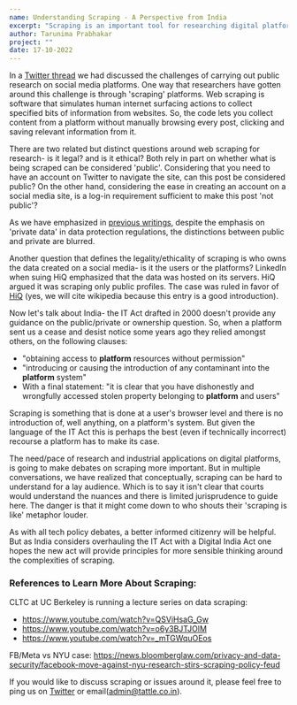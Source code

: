 ```yaml
---
name: Understanding Scraping - A Perspective from India
excerpt: "Scraping is an important tool for researching digital platforms, but the legal ground of doing this work in India are undefined."
author: Tarunima Prabhakar
project: ""
date: 17-10-2022
---
```


In a [Twitter thread](https://twitter.com/tattlemade/status/1574726807550537728) we had discussed the challenges of carrying out public research on social media platforms. One way that researchers have gotten around this challenge is through 'scraping' platforms. Web scraping is software that simulates human internet surfacing actions to collect specified bits of information from websites. So, the code lets you collect content from a platform without manually browsing every post, clicking and saving relevant information from it.

There are two related but distinct questions around web scraping for research- is it legal? and is it ethical? Both rely in part on whether what is being scraped can be considered 'public'. Considering that you need to have an account on Twitter to navigate the site, can this post be considered public? On the other hand, considering the ease in creating an account on a social media site, is a log-in requirement sufficient to make this post 'not public'?

As we have emphasized in [previous writings](https://electionstandards.cartercenter.org/verifying-elections-misinfocon2020/ethical-approaches-to-closed-messaging-research-considerations-in-democratic-contexts/), despite the emphasis on 'private data' in data protection regulations, the distinctions between public and private are blurred.

Another question that defines the legality/ethicality of scraping is who owns the data created on a social media- is it the users or the platforms? LinkedIn when suing HiQ emphasized that the data was hosted on its servers. HiQ argued it was scraping only public profiles. The case was ruled in favor of [HiQ](https://en.wikipedia.org/wiki/HiQ_Labs_v._LinkedIn) (yes, we will cite wikipedia because this entry is a good introduction).

Now let's talk about India- the IT Act drafted in 2000 doesn't provide any guidance on the public/private or ownership question. So, when a platform sent us a cease and desist notice some years ago they relied amongst others, on the following clauses:

- "obtaining access to **platform** resources without permission"
- "introducing or causing the introduction of any contaminant into the **platform** system"
- With a final statement: "it is clear that you have dishonestly and wrongfully accessed stolen property belonging to **platform** and users"

Scraping is something that is done at a user's browser level and there is no introduction of, well anything, on a platform's system. But given the language of the IT Act this is perhaps the best (even if technically incorrect) recourse a platform has to make its case.

The need/pace of research and industrial applications on digital platforms, is going to make debates on scraping more important. But in multiple conversations, we have realized that conceptually, scraping can be hard to understand for a lay audience. Which is to say it isn't clear that courts would understand the nuances and there is limited jurisprudence to guide here. The danger is that it might come down to who shouts their 'scraping is like' metaphor louder.

As with all tech policy debates, a better informed citizenry will be helpful. But as India considers overhauling the IT Act with a Digital India Act one hopes the new act will provide principles for more sensible thinking around the complexities of scraping.

### References to Learn More About Scraping:

CLTC at UC Berkeley is running a lecture series on data scraping:

- https://www.youtube.com/watch?v=QSViHsaG_Gw
- https://www.youtube.com/watch?v=o6y3BJTJOlM
- https://www.youtube.com/watch?v=_mTGWquOEos

FB/Meta vs NYU case:
https://news.bloomberglaw.com/privacy-and-data-security/facebook-move-against-nyu-research-stirs-scraping-policy-feud

If you would like to discuss scraping or issues around it, please feel free to ping us on [Twitter](https://twitter.com/tattlemade) or email(admin@tattle.co.in).
